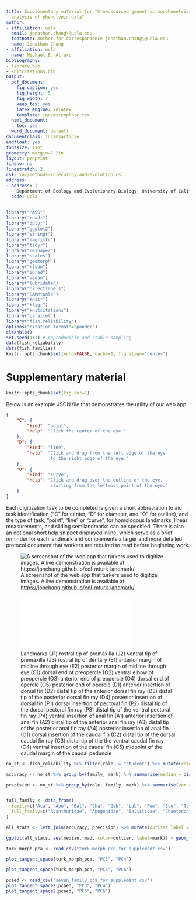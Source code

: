 ```yaml
---
title: Supplementary material for "Crowdsourced geometric morphometrics enable rapid large-scale collection and
  analysis of phenotypic data"
author:
- affiliation: ucla
  email: jonathan.chang\@ucla.edu
  footnote: Author for correspondence jonathan.chang\@ucla.edu
  name: Jonathan Chang
- affiliation: ucla
  name: Michael E. Alfaro
bibliography:
- library.bib
- knitcitations.bib
output:
  pdf_document:
    fig_caption: yes
    fig_height: 5
    fig_width: 7
    keep_tex: yes
    latex_engine: xelatex
    template: inc/mstemplate.tex
  html_document:
    toc: yes
  word_document: default
documentclass: inc/msarticle
endfloat: yes
fontsize: 11pt
geometry: margin=1.2in
layout: preprint
lineno: no
linestretch: 2
csl: inc/methods-in-ecology-and-evolution.csl
address:
- address: |
    Department of Ecology and Evolutionary Biology, University of California, Los Angeles, CA, USA
  code: ucla
---
```


```r
library("MASS")
library("readr")
library("dplyr")
library("ggplot2")
library("stringr")
library("magrittr")
library("tidyr")
library("reshape2")
library("scales")
library("geomorph")
library("rjson")
library("ipred")
library("vegan")
library("lubridate")
library("directlabels")
library("BAMMtools")
library("knitr")
library("kfigr")
library("knitcitations")
library("parallel")
library("fish.reliability")
options("citation_format"="pandoc")
cleanbib()
set.seed(111) # reproducible and stable sampling
data(fish_reliability)
data(fish_families)
knitr::opts_chunk$set(echo=FALSE, cache=1, fig.align="center")
```

# Supplementary material

<!-- reset figure numbering for supplement -->

\renewcommand\thefigure{S\arabic{figure}}
\setcounter{figure}{0}

```r
knitr::opts_chunk$set(fig.cur=1)
```

Below is an example JSON file that demonstrates the utility of our web app:

```json
{
    "C": {
        "kind": "point",
        "help": "Click the center of the eye."
    },
    "D": {
        "kind": "line",
        "help": "Click and drag from the left edge of the eye
                 to the right edge of the eye."
    },
    "O": {
        "kind": "curve",
        "help": "Click and drag over the outline of the eye,
                 starting from the leftmost point of the eye."
    }
}
```

Each digitization task to be completed is given a short abbreviation to aid task identification ("C" for center, "D" for diameter, and "O" for outline), and the type of task, "point", "line" or "curve", for homologous landmarks, linear measurements, and sliding semilandmarks can be specified. There is also an optional short help snippet displayed inline, which serve as a brief reminder for each landmark and complements a larger and more detailed protocol document that workers are required to read before beginning work.

![A screenshot of the web app that turkers used to digitize images. A live demonstration is available at <https://jonchang.github.io/eol-mturk-landmark/>](interface.png)

![Landmarks (J1) rostral tip of premaxilla (J2) ventral tip of premaxilla (J3) rostral tip of dentary (E1) anterior margin of midline through eye (E2) posterior margin of midline through eye (O1) dorsal end of preopercle (O2) ventral elbow of preopercle (O3) anterior end of preopercle (O4) dorsal end of opercle (O5) posterior end of opercle (D1) anterior insertion of dorsal fin (D2) distal tip of the anterior dorsal fin ray (D3) distal tip of the posterior dorsal fin ray (D4) posterior insertion of dorsal fin (P1) dorsal insertion of pectoral fin (P2) distal tip of the dorsal pectoral fin ray (P3) distal tip of the ventral pectoral fin ray (P4) ventral insertion of anal fin (A1) anterior insertion of anal fin (A2) distal tip of the anterior anal fin ray (A3) distal tip of the posterior anal fin ray (A4) posterior insertion of anal fin (C1) dorsal insertion of the caudal fin (C2) distal tip of the dorsal caudal fin ray (C3) distal tip of the the ventral caudal fin ray (C4) ventral insertion of the caudal fin (C5) midpoint of the caudal margin of the caudal peduncle](landmark_figure/landmarks.pdf)


```r
no_st <- fish_reliability %>% filter(role != "student") %>% mutate(role = factor(role))

accuracy <- no_st %>% group_by(family, mark) %>% summarise(median = dist_2d(x, y, role)) %>% group_by(family) %>% mutate(outlier=upper_outlier(median, extreme = 2))

precision <- no_st %>% group_by(role, family, mark) %>% summarise(var = mad_2d(x, y)) %>% spread(role, var) %>% group_by(family, mark) %>% transmute(mad = log(turker / morphologist))


full_family <- data_frame(
  family=c("Aca", "Apo", "Bal", "Cha", "Gob", "Lab", "Pom", "Sco", "Tet"),
  full_family=c("Acanthuridae", "Apogonidae", "Balistidae", "Chaetodontidae", "Gobiidae", "Labridae", "Pomacentridae", "Scorpaenidae", "Tetraodontidae")
)

all_stats <- left_join(accuracy, precision) %>% mutate(outlier_label = ifelse(outlier, as.character(mark), NA))

ggplot(all_stats, aes(median, mad, color=outlier, label=mark)) + geom_text(size=2.5) + labs(x="Accuracy: median turker - median expert", y="Precision: log turker variance / expert variance ") + facet_wrap(~family) + scale_color_manual(values = c("black", "red")) + theme_bw() + theme(legend.position="none") + xlim(0, 230)
```

```r
turk_morph_pca <- read_csv("turk_morph_pca_for_supplement.csv")

plot_tangent_space(turk_morph_pca, "PC3", "PC4")
```

```r
plot_tangent_space(turk_morph_pca, "PC5", "PC6")
```

```r
pcaed <- read_csv("seven_family_pca_for_supplement.csv")
plot_tangent_space2(pcaed, "PC3", "PC4")
plot_tangent_space2(pcaed, "PC5", "PC6")
```

\clearpage

